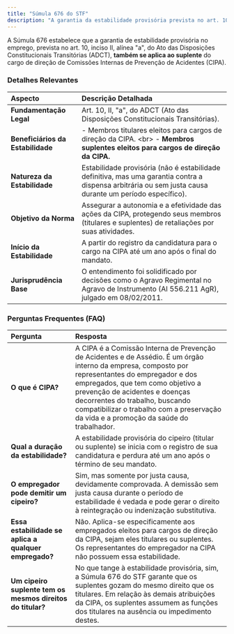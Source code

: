 ```yaml
---
title: "Súmula 676 do STF"
description: "A garantia da estabilidade provisória prevista no art. 10, II, "a", do Ato das Disposições Constitucionais Transitórias, também se aplica ao suplente do cargo de direção de comissões internas de prevenção de acidentes (CIPA)."
---
```


A Súmula 676 estabelece que a garantia de estabilidade provisória no emprego, prevista no art. 10, inciso II, alínea "a", do Ato das Disposições Constitucionais Transitórias (ADCT), **também se aplica ao suplente** do cargo de direção de Comissões Internas de Prevenção de Acidentes (CIPA).

### **Detalhes Relevantes**

| **Aspecto**                       | **Descrição Detalhada**                                                                                                                                  |
| :-------------------------------- | :------------------------------------------------------------------------------------------------------------------------------------------------------- |
| **Fundamentação Legal**           | Art. 10, II, "a", do ADCT (Ato das Disposições Constitucionais Transitórias).                                                                            |
| **Beneficiários da Estabilidade** | - Membros titulares eleitos para cargos de direção da CIPA. \<br\> - **Membros suplentes eleitos para cargos de direção da CIPA.**                       |
| **Natureza da Estabilidade**      | Estabilidade provisória (não é estabilidade definitiva, mas uma garantia contra a dispensa arbitrária ou sem justa causa durante um período específico). |
| **Objetivo da Norma**             | Assegurar a autonomia e a efetividade das ações da CIPA, protegendo seus membros (titulares e suplentes) de retaliações por suas atividades.             |
| **Início da Estabilidade**        | A partir do registro da candidatura para o cargo na CIPA até um ano após o final do mandato.                                                             |
| **Jurisprudência Base**           | O entendimento foi solidificado por decisões como o Agravo Regimental no Agravo de Instrumento (AI 556.211 AgR), julgado em 08/02/2011.                  |

### **Perguntas Frequentes (FAQ)**

| **Pergunta**                                               | **Resposta**                                                                                                                                                                                                                                                                                                                                        |
| :--------------------------------------------------------- | :-------------------------------------------------------------------------------------------------------------------------------------------------------------------------------------------------------------------------------------------------------------------------------------------------------------------------------------------------- |
| **O que é CIPA?**                                          | A CIPA é a Comissão Interna de Prevenção de Acidentes e de Assédio. É um órgão interno da empresa, composto por representantes do empregador e dos empregados, que tem como objetivo a prevenção de acidentes e doenças decorrentes do trabalho, buscando compatibilizar o trabalho com a preservação da vida e a promoção da saúde do trabalhador. |
| **Qual a duração da estabilidade?**                        | A estabilidade provisória do cipeiro (titular ou suplente) se inicia com o registro de sua candidatura e perdura até um ano após o término de seu mandato.                                                                                                                                                                                          |
| **O empregador pode demitir um cipeiro?**                  | Sim, mas somente por justa causa, devidamente comprovada. A demissão sem justa causa durante o período de estabilidade é vedada e pode gerar o direito à reintegração ou indenização substitutiva.                                                                                                                                                  |
| **Essa estabilidade se aplica a qualquer empregado?**      | Não. Aplica-se especificamente aos empregados eleitos para cargos de direção da CIPA, sejam eles titulares ou suplentes. Os representantes do empregador na CIPA não possuem essa estabilidade.                                                                                                                                                     |
| **Um cipeiro suplente tem os mesmos direitos do titular?** | No que tange à estabilidade provisória, sim, a Súmula 676 do STF garante que os suplentes gozam do mesmo direito que os titulares. Em relação às demais atribuições da CIPA, os suplentes assumem as funções dos titulares na ausência ou impedimento destes.                                                                                       |